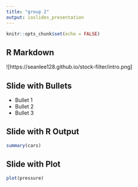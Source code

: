 ```yaml
---
title: "group 2"
output: ioslides_presentation
---
```


```r
knitr::opts_chunk$set(echo = FALSE)
```

## R Markdown

![https://seanlee128.github.io/stock-filter/intro.png]


## Slide with Bullets

- Bullet 1
- Bullet 2
- Bullet 3

## Slide with R Output

```r
summary(cars)
```

## Slide with Plot

```r
plot(pressure)
```

